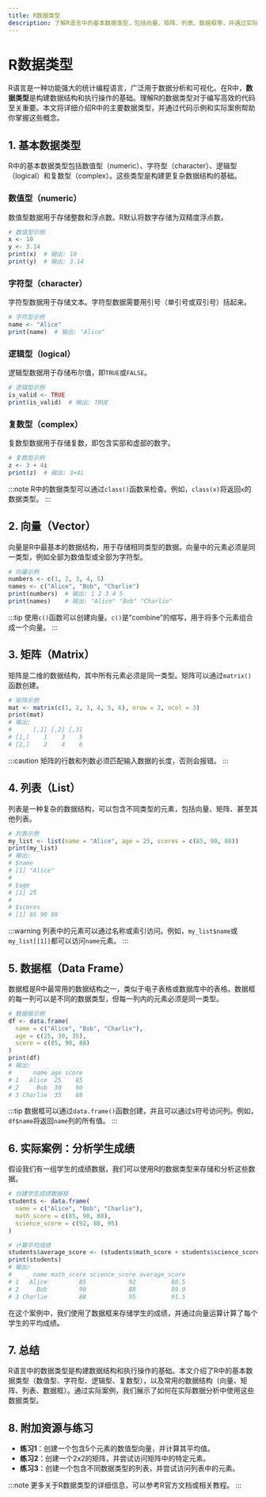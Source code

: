 ```yaml
---
title: R数据类型
description: 了解R语言中的基本数据类型，包括向量、矩阵、列表、数据框等，并通过实际案例掌握其应用。
---
```


# R数据类型

R语言是一种功能强大的统计编程语言，广泛用于数据分析和可视化。在R中，**数据类型**是构建数据结构和执行操作的基础。理解R的数据类型对于编写高效的代码至关重要。本文将详细介绍R中的主要数据类型，并通过代码示例和实际案例帮助你掌握这些概念。

## 1. 基本数据类型

R中的基本数据类型包括数值型（numeric）、字符型（character）、逻辑型（logical）和复数型（complex）。这些类型是构建更复杂数据结构的基础。

### 数值型（numeric）
数值型数据用于存储整数和浮点数。R默认将数字存储为双精度浮点数。

```r
# 数值型示例
x <- 10
y <- 3.14
print(x)  # 输出: 10
print(y)  # 输出: 3.14
```

### 字符型（character）
字符型数据用于存储文本。字符型数据需要用引号（单引号或双引号）括起来。

```r
# 字符型示例
name <- "Alice"
print(name)  # 输出: "Alice"
```

### 逻辑型（logical）
逻辑型数据用于存储布尔值，即`TRUE`或`FALSE`。

```r
# 逻辑型示例
is_valid <- TRUE
print(is_valid)  # 输出: TRUE
```

### 复数型（complex）
复数型数据用于存储复数，即包含实部和虚部的数字。

```r
# 复数型示例
z <- 3 + 4i
print(z)  # 输出: 3+4i
```

:::note
R中的数据类型可以通过`class()`函数来检查。例如，`class(x)`将返回`x`的数据类型。
:::

## 2. 向量（Vector）

向量是R中最基本的数据结构，用于存储相同类型的数据。向量中的元素必须是同一类型，例如全部为数值型或全部为字符型。

```r
# 向量示例
numbers <- c(1, 2, 3, 4, 5)
names <- c("Alice", "Bob", "Charlie")
print(numbers)  # 输出: 1 2 3 4 5
print(names)    # 输出: "Alice" "Bob" "Charlie"
```

:::tip
使用`c()`函数可以创建向量。`c()`是“combine”的缩写，用于将多个元素组合成一个向量。
:::

## 3. 矩阵（Matrix）

矩阵是二维的数据结构，其中所有元素必须是同一类型。矩阵可以通过`matrix()`函数创建。

```r
# 矩阵示例
mat <- matrix(c(1, 2, 3, 4, 5, 6), nrow = 2, ncol = 3)
print(mat)
# 输出:
#      [,1] [,2] [,3]
# [1,]    1    3    5
# [2,]    2    4    6
```

:::caution
矩阵的行数和列数必须匹配输入数据的长度，否则会报错。
:::

## 4. 列表（List）

列表是一种复杂的数据结构，可以包含不同类型的元素，包括向量、矩阵、甚至其他列表。

```r
# 列表示例
my_list <- list(name = "Alice", age = 25, scores = c(85, 90, 88))
print(my_list)
# 输出:
# $name
# [1] "Alice"
# 
# $age
# [1] 25
# 
# $scores
# [1] 85 90 88
```

:::warning
列表中的元素可以通过名称或索引访问。例如，`my_list$name`或`my_list[[1]]`都可以访问`name`元素。
:::

## 5. 数据框（Data Frame）

数据框是R中最常用的数据结构之一，类似于电子表格或数据库中的表格。数据框的每一列可以是不同的数据类型，但每一列内的元素必须是同一类型。

```r
# 数据框示例
df <- data.frame(
  name = c("Alice", "Bob", "Charlie"),
  age = c(25, 30, 35),
  score = c(85, 90, 88)
)
print(df)
# 输出:
#      name age score
# 1   Alice  25    85
# 2     Bob  30    90
# 3 Charlie  35    88
```

:::tip
数据框可以通过`data.frame()`函数创建，并且可以通过`$`符号访问列。例如，`df$name`将返回`name`列的所有值。
:::

## 6. 实际案例：分析学生成绩

假设我们有一组学生的成绩数据，我们可以使用R的数据类型来存储和分析这些数据。

```r
# 创建学生成绩数据框
students <- data.frame(
  name = c("Alice", "Bob", "Charlie"),
  math_score = c(85, 90, 88),
  science_score = c(92, 88, 95)
)

# 计算平均成绩
students$average_score <- (students$math_score + students$science_score) / 2
print(students)
# 输出:
#      name math_score science_score average_score
# 1   Alice         85            92          88.5
# 2     Bob         90            88          89.0
# 3 Charlie         88            95          91.5
```

在这个案例中，我们使用了数据框来存储学生的成绩，并通过向量运算计算了每个学生的平均成绩。

## 7. 总结

R语言中的数据类型是构建数据结构和执行操作的基础。本文介绍了R中的基本数据类型（数值型、字符型、逻辑型、复数型），以及常用的数据结构（向量、矩阵、列表、数据框）。通过实际案例，我们展示了如何在实际数据分析中使用这些数据类型。

## 8. 附加资源与练习

- **练习1**：创建一个包含5个元素的数值型向量，并计算其平均值。
- **练习2**：创建一个2x2的矩阵，并尝试访问矩阵中的特定元素。
- **练习3**：创建一个包含不同数据类型的列表，并尝试访问列表中的元素。

:::note
更多关于R数据类型的详细信息，可以参考R官方文档或相关教程。
:::